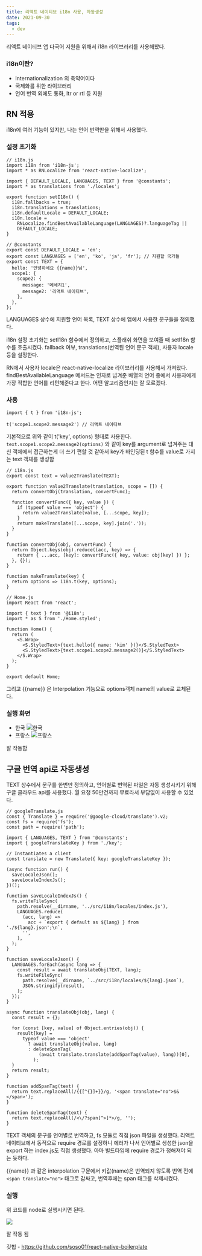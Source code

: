 ```yaml
---
title: 리액트 네이티브 i18n 사용, 자동생성
date: 2021-09-30
tags:
  - dev
---
```


리액트 네이티브 앱 다국어 지원을 위해서 i18n 라이브러리를 사용해봤다.

### i18n이란?

- Internationalization 의 축약어이다
- 국제화를 위한 라이브러리
- 언어 번역 외에도 통화, ltr or rtl 등 지원

## RN 적용

i18n에 여러 기능이 있지만, 나는 언어 번역만을 위해서 사용했다.

### 설정 초기화

```javascript=
// i18n.js
import i18n from 'i18n-js';
import * as RNLocalize from 'react-native-localize';

import { DEFAULT_LOCALE, LANGUAGES, TEXT } from '@constants';
import * as translations from './locales';

export function setI18n() {
  i18n.fallbacks = true;
  i18n.translations = translations;
  i18n.defaultLocale = DEFAULT_LOCALE;
  i18n.locale =
    RNLocalize.findBestAvailableLanguage(LANGUAGES)?.languageTag ||
    DEFAULT_LOCALE;
}

// @constants
export const DEFAULT_LOCALE = 'en';
export const LANGUAGES = ['en', 'ko', 'ja', 'fr']; // 지원할 국가들
export const TEXT = {
  hello: '안녕하세요 {{name}}님',
  scope1: {
    scope2: {
      message: '메세지1',
      message2: '리액트 네이티브',
    },
  },
};

```

LANGUAGES 상수에 지원할 언어 목록, TEXT 상수에 앱에서 사용한 문구들을 정의했다.

i18n 설정 초기화는 setI18n 함수에서 정의하고, 스플래쉬 화면을 보여줄 때 setI18n 함수를 호출시켰다. fallback 여부, translations(번역된 언어 문구 객체), 사용자 locale 등을 설정한다.

RN에서 사용자 locale은 react-native-localize 라이브러리를 사용해서 가져왔다. findBestAvailableLanguage 메서드는 인자로 넘겨준 배열의 언어 중에서 사용자에게 가장 적합한 언어를 리턴해준다고 한다. 어떤 알고리즘인지는 잘 모르겠다.

### 사용

```javascript=
import { t } from 'i18n-js';

t('scope1.scope2.message2') // 리액트 네이티브
```

기본적으로 위와 같이 t('key', options) 형태로 사용한다.
`text.scope1.scope2.message2(options)` 와 같이 key를 argument로 넘겨주는 대신 객체에서 접근하는게 더 쓰기 편할 것 같아서 key가 바인딩된 t 함수를 value로 가지는 text 객체를 생성함

```javascript=
// i18n.js
export const text = value2Translate(TEXT);

export function value2Translate(translation, scope = []) {
  return convertObj(translation, convertFunc);

  function convertFunc({ key, value }) {
    if (typeof value === 'object') {
      return value2Translate(value, [...scope, key]);
    }
    return makeTranslate([...scope, key].join('.'));
  }
}

function convertObj(obj, convertFunc) {
  return Object.keys(obj).reduce((acc, key) => {
    return { ...acc, [key]: convertFunc({ key, value: obj[key] }) };
  }, {});
}

function makeTranslate(key) {
  return options => i18n.t(key, options);
}

// Home.js
import React from 'react';

import { text } from '@i18n';
import * as S from './Home.styled';

function Home() {
  return (
    <S.Wrap>
      <S.StyledText>{text.hello({ name: 'kim' })}</S.StyledText>
      <S.StyledText>{text.scope1.scope2.message2()}</S.StyledText>
    </S.Wrap>
  );
}

export default Home;
```

그리고 {{name}} 은 Interpolation 기능으로 options객체 name의 value로 교체된다.

### 실행 화면

- 한국
  ![한국](https://i.imgur.com/uCzu6PB.png)
- 프랑스
  ![프랑스](https://i.imgur.com/eoFtvMY.png)

잘 작동함

## 구글 번역 api로 자동생성

TEXT 상수에서 문구를 한번만 정의하고, 언어별로 번역된 파일은 자동 생성시키기 위해 구글 클라우드 api를 사용했다. 월 요청 50만건까지 무료라서 부담없이 사용할 수 있었다.

```javascript=
// googleTranslate.js
const { Translate } = require('@google-cloud/translate').v2;
const fs = require('fs');
const path = require('path');

import { LANGUAGES, TEXT } from '@constants';
import { googleTranslateKey } from './key';

// Instantiates a client
const translate = new Translate({ key: googleTranslateKey });

(async function run() {
  saveLocaleJson();
  saveLocaleIndexJs();
})();

function saveLocaleIndexJs() {
  fs.writeFileSync(
    path.resolve(__dirname, '../src/i18n/locales/index.js'),
    LANGUAGES.reduce(
      (acc, lang) =>
        acc + `export { default as ${lang} } from './${lang}.json';\n`,
      '',
    ),
  );
}

function saveLocaleJson() {
  LANGUAGES.forEach(async lang => {
    const result = await translateObj(TEXT, lang);
    fs.writeFileSync(
      path.resolve(__dirname, `../src/i18n/locales/${lang}.json`),
      JSON.stringify(result),
    );
  });
}

async function translateObj(obj, lang) {
  const result = {};

  for (const [key, value] of Object.entries(obj)) {
    result[key] =
      typeof value === 'object'
        ? await translateObj(value, lang)
        : deleteSpanTag(
            (await translate.translate(addSpanTag(value), lang))[0],
          );
  }
  return result;
}

function addSpanTag(text) {
  return text.replaceAll(/{{[^{}]+}}/g, '<span translate="no">$&</span>');
}

function deleteSpanTag(text) {
  return text.replaceAll(/<\/?span[^>]*>/g, '');
}

```

TEXT 객체의 문구를 언어별로 번역하고, fs 모듈로 직접 json 파일을 생성했다. 리액트 네이티브에서 동적으로 require 경로를 설정하니 에러가 나서 언어별로 생성한 json을 export 하는 index.js도 직접 생성했다. 아마 빌드타임에 require 경로가 정해져야 되는 듯하다.

{{name}} 과 같은 interpolation 구문에서 키값(name)은 번역되지 않도록 번역 전에`<span translate="no">` 태그로 감싸고, 번역후에는 span 태그를 삭제시켰다.

### 실행

위 코드를 node로 실행시키면 된다.

![](https://i.imgur.com/NfQSA53.png)

잘 작동 됨

깃헙 - https://github.com/soso01/react-native-boilerplate

